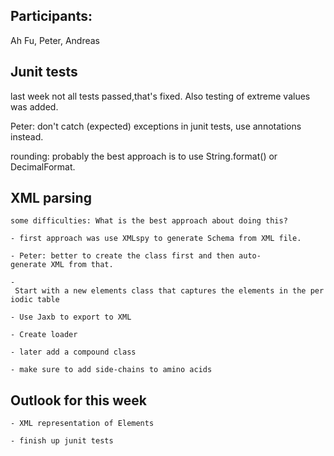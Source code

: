 ==Participants:==

Ah Fu, Peter, Andreas 


== Junit tests ==

last week not all tests passed,that's fixed. Also testing of extreme values was added. 

Peter: don't catch (expected) exceptions in junit tests, use annotations instead.
 
rounding: probably the best approach is to use String.format() or DecimalFormat.

== XML parsing ==

 some difficulties: What is the best approach about doing this?

 - first approach was use XMLspy to generate Schema from XML file.

 - Peter: better to create the class first and then auto-generate XML from that.

 - Start with a new elements class that captures the elements in the periodic table 

 - Use Jaxb to export to XML

 - Create loader  

 - later add a compound class

 - make sure to add side-chains to amino acids


== Outlook for this week ==

 - XML representation of Elements

 - finish up junit tests